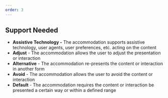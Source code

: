```yaml
---
order: 3
---
```


## Support Needed

* **Assistive Technology \-** The accommodation supports assistive technology, user agents, user preferences, etc. acting on the content  
* **Adjust**  \- The accommodation allows the user to adjust the presentation or interaction  
* **Alternative** \- The accommodation re-presents the content or interaction in another form  
* **Avoid** \- The accommodation allows the user to avoid the content or interaction  
* **Default** \- The accommodation requires the content or interaction be presented a certain way or within a defined range